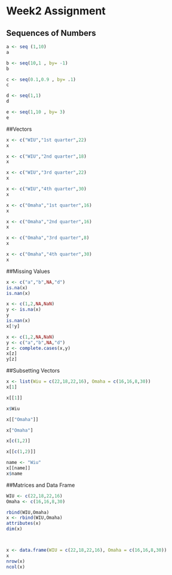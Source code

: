 # Week2  Assignment
## Sequences of Numbers
```r
a <- seq (1,10)
a

b <- seq(10,1 , by= -1)
b

c <- seq(0.1,0.9 , by= .1)
c

d <- seq(1,1)
d

e <- seq(1,10 , by= 3)
e
```

##Vectors
```r
x <- c("WIU","1st quarter",22)
x

x <- c("WIU","2nd quarter",18)
x

x <- c("WIU","3rd quarter",22)
x

x <- c("WIU","4th quarter",30)
x

x <- c("Omaha","1st quarter",16)
x

x <- c("Omaha","2nd quarter",16)
x

x <- c("Omaha","3rd quarter",8)
x

x <- c("Omaha","4th quarter",30)
x
```

##Missing Values
```r
x <- c("a","b",NA,"d")
is.na(x)
is.nan(x)

x <- c(1,2,NA,NaN)
y <- is.na(x)
y
is.nan(x)
x[!y]

x <- c(1,2,NA,NaN)
y <- c("a","b",NA,"d")
z <- complete.cases(x,y)
x[z]
y[z]

```

##Subsetting Vectors
```r
x <- list(Wiu = c(22,18,22,16), Omaha = c(16,16,8,30))
x[1]

x[[1]]

x$Wiu

x[["Omaha"]]

x["Omaha"]

x[c(1,2)]

x[[c(1,2)]]

name <- "Wiu"
x[[name]]
x$name
```

##Matrices and Data Frame
```r
WIU <- c(22,18,22,16)
Omaha <- c(16,16,8,30)

rbind(WIU,Omaha)
x <- rbind(WIU,Omaha)
attributes(x)
dim(x)



x <- data.frame(WIU = c(22,18,22,16), Omaha = c(16,16,8,30))
x
nrow(x)
ncol(x)
```

